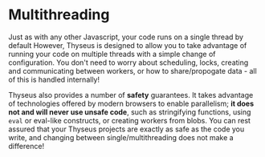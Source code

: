 # Multithreading

Just as with any other Javascript, your code runs on a single thread by default
However, Thyseus is designed to allow you to take advantage of running your code
on multiple threads with a simple change of configuration. You don't need to
worry about scheduling, locks, creating and communicating between workers, or
how to share/propogate data - all of this is handled internally!

Thyseus also provides a number of **safety** guarantees. It takes advantage of
technologies offered by modern browsers to enable parallelism; **it does not and
will never use unsafe code**, such as stringifying functions, using `eval` or
eval-like constructs, or creating workers from blobs. You can rest assured that
your Thyseus projects are exactly as safe as the code you write, and changing
between single/multithreading does not make a difference!

